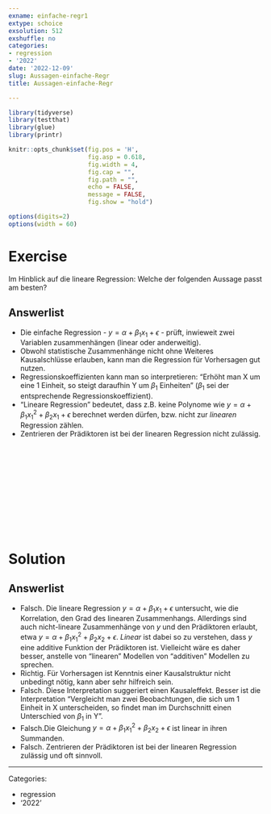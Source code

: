 ```yaml
---
exname: einfache-regr1
extype: schoice
exsolution: 512
exshuffle: no
categories:
- regression
- '2022'
date: '2022-12-09'
slug: Aussagen-einfache-Regr
title: Aussagen-einfache-Regr

---
```





```r
library(tidyverse)
library(testthat)
library(glue)
library(printr)
```


```r
knitr::opts_chunk$set(fig.pos = 'H',
                      fig.asp = 0.618,
                      fig.width = 4,
                      fig.cap = "", 
                      fig.path = "",
                      echo = FALSE,
                      message = FALSE,
                      fig.show = "hold")
```


```r
options(digits=2)
options(width = 60)
```





# Exercise

Im Hinblick auf die lineare Regression: 
Welche der folgenden Aussage passt am besten?


Answerlist
----------
* Die einfache Regression - $y=\alpha + \beta_1x_1 + \epsilon$ - prüft, inwieweit zwei Variablen zusammenhängen (linear oder anderweitig).
* Obwohl statistische Zusammenhänge nicht ohne Weiteres Kausalschlüsse erlauben, kann man die Regression für Vorhersagen gut nutzen.
* Regressionskoeffizienten kann man so interpretieren: "Erhöht man X um eine 1 Einheit, so steigt daraufhin Y um $\beta_1$ Einheiten" ($\beta_1$ sei der entsprechende Regressionskoeffizient).
* "Lineare Regression" bedeutet, dass z.B. keine Polynome wie $y= \alpha + \beta_1 x_1^2 + \beta_2 x_1 + \epsilon$ berechnet werden dürfen, bzw. nicht zur *linearen* Regression zählen.
* Zentrieren der Prädiktoren ist bei der linearen Regression nicht zulässig.



</br>
</br>
</br>
</br>
</br>
</br>
</br>
</br>
</br>
</br>

# Solution


Answerlist
----------


* Falsch. Die lineare Regression $y=\alpha + \beta_1x_1 + \epsilon$ untersucht, wie die Korrelation, den Grad des linearen Zusammenhangs. Allerdings sind auch nicht-lineare Zusammenhänge von $y$ und den Prädiktoren erlaubt, etwa $y=\alpha + \beta_1x_1^2 + \beta_2x_2 + \epsilon$. *Linear* ist dabei so zu verstehen, dass $y$ eine additive Funktion der Prädiktoren ist. Vielleicht wäre es daher besser, anstelle von "linearen" Modellen von "additiven" Modellen zu sprechen.
* Richtig. Für Vorhersagen ist Kenntnis einer Kausalstruktur nicht unbedingt nötig, kann aber sehr hilfreich sein.
* Falsch. Diese Interpretation suggeriert einen Kausaleffekt. Besser ist die Interpretation "Vergleicht man zwei Beobachtungen, die sich um 1 Einheit in X unterscheiden, so findet man im Durchschnitt einen Unterschied von $\beta_1$ in Y".
* Falsch.Die Gleichung $y= \alpha + \beta_1 x_1^2 + \beta_2 x_2 + \epsilon$ ist linear in ihren Summanden.
* Falsch. Zentrieren der Prädiktoren ist bei der linearen Regression zulässig und oft sinnvoll.







---

Categories: 

- regression
- '2022'

